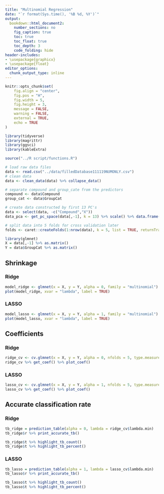 ```yaml
---
title: "Multinomial Regression"
date: "`r format(Sys.time(), '%B %d, %Y')`"
output:
  bookdown::html_document2:
    number_sections: no
    fig_caption: true
    toc: true
    toc_float: true
    toc_depth: 3
    code_folding: hide
header-includes:
- \usepackage{graphicx}
- \usepackage{float}
editor_options:
  chunk_output_type: inline
---
```


```r
knitr::opts_chunk$set(
	fig.align = "center",
	fig.pos = "H",
	fig.width = 5,
	fig.height = 3,
	message = FALSE,
	warning = FALSE,
	external = TRUE,
	echo = TRUE
)

library(tidyverse)
library(magrittr)
library(ggsci)
library(kableExtra)

source("../R script/functions.R")
```


```r
# load raw data files
data <- read.csv("../data/filledDatabase111119NUMONLY.csv")
# clean data 
data <- clean_data(data) %>% collapse_data()

# separate compound and group_cate from the predictors
compound <- data$Compound
group_cat <- data$GroupCat

# create data constructed by first 13 PC's
data <- select(data, -c("Compound","X"))
data_pca <- get_pc_space(data[,-1], k = 13) %>% scale() %>% data.frame() %>% bind_cols(GroupCat=group_cat)

# split data into 5 folds for cross validation later
folds <- caret::createFolds(1:nrow(data), k = 5, list = TRUE, returnTrain = FALSE)
```


```r
library(glmnet)
X = data[,-1] %>% as.matrix()
Y = data$GroupCat %>% as.matrix()
```





## Shrinkage {.tabset}

### Ridge

```r
model_ridge <- glmnet(x = X, y = Y, alpha = 0, family = "multinomial")
plot(model_ridge, xvar = "lambda", label = TRUE)
```

### LASSO

```r
model_lasso <- glmnet(x = X, y = Y, alpha = 1, family = "multinomial")
plot(model_lasso, xvar = "lambda", label = TRUE)
```





## Coefficients {.tabset}

### Ridge 

```r
ridge_cv <- cv.glmnet(x = X, y = Y, alpha = 0, nfolds = 5, type.measure = "deviance", family = "multinomial")
ridge_cv %>% get_coef() %>% plot_coef()
```

### LASSO

```r
lasso_cv <- cv.glmnet(x = X, y = Y, alpha = 1, nfolds = 5, type.measure = "deviance", family = "multinomial")
lasso_cv %>% get_coef() %>% plot_coef()
```



## Accurate classification rate {.tabset}

### Ridge

```r
tb_ridge = prediction_table(alpha = 0, lambda = ridge_cv$lambda.min) 
tb_ridge$r %>% print_accurate_tb()

tb_ridge$t %>% highlight_tb_count()
tb_ridge$t %>% highlight_tb_percent()
```




### LASSO

```r
tb_lasso = prediction_table(alpha = 1, lambda = lasso_cv$lambda.min) 
tb_lasso$r %>% print_accurate_tb()

tb_lasso$t %>% highlight_tb_count()
tb_lasso$t %>% highlight_tb_percent()
```




